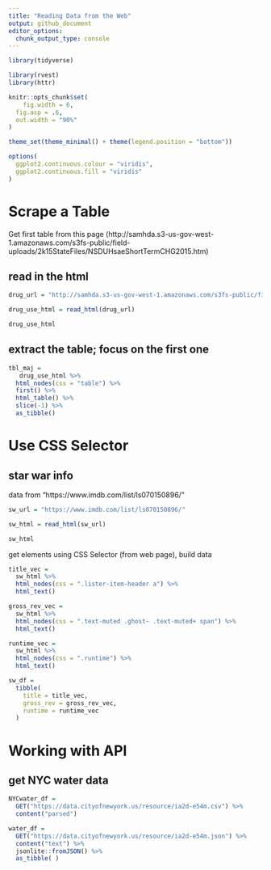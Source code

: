 ```yaml
---
title: "Reading Data from the Web"
output: github_document
editor_options: 
  chunk_output_type: console
---
```


```r
library(tidyverse)

library(rvest)
library(httr)

knitr::opts_chunk$set(
  	fig.width = 6, 
  fig.asp = .6,
  out.width = "90%"
)

theme_set(theme_minimal() + theme(legend.position = "bottom"))

options(
  ggplot2.continuous.colour = "viridis",
  ggplot2.continuous.fill = "viridis"
)
```


# Scrape a Table


Get first table from this page (http://samhda.s3-us-gov-west-1.amazonaws.com/s3fs-public/field-uploads/2k15StateFiles/NSDUHsaeShortTermCHG2015.htm)


## read in the html

```r
drug_url = "http://samhda.s3-us-gov-west-1.amazonaws.com/s3fs-public/field-uploads/2k15StateFiles/NSDUHsaeShortTermCHG2015.htm"

drug_use_html = read_html(drug_url) 

drug_use_html
```


## extract the table; focus on the first one

```r
tbl_maj = 
   drug_use_html %>% 
  html_nodes(css = "table") %>% 
  first() %>% 
  html_table() %>% 
  slice(-1) %>% 
  as_tibble()
```


# Use CSS Selector


## star war info


data from "https://www.imdb.com/list/ls070150896/"

```r
sw_url = "https://www.imdb.com/list/ls070150896/"

sw_html = read_html(sw_url)

sw_html
```


get elements using CSS Selector (from web page), build data

```r
title_vec = 
  sw_html %>% 
  html_nodes(css = ".lister-item-header a") %>% 
  html_text()

gross_rev_vec = 
  sw_html %>% 
  html_nodes(css = ".text-muted .ghost~ .text-muted+ span") %>% 
  html_text()

runtime_vec = 
  sw_html %>% 
  html_nodes(css = ".runtime") %>% 
  html_text()

sw_df = 
  tibble(
    title = title_vec,
    gross_rev = gross_rev_vec,
    runtime = runtime_vec
  )
```


# Working with API


## get NYC water data

```r
NYCwater_df = 
  GET("https://data.cityofnewyork.us/resource/ia2d-e54m.csv") %>% 
  content("parsed")

water_df = 
  GET("https://data.cityofnewyork.us/resource/ia2d-e54m.json") %>% 
  content("text") %>% 
  jsonlite::fromJSON() %>% 
  as_tibble( )
```

